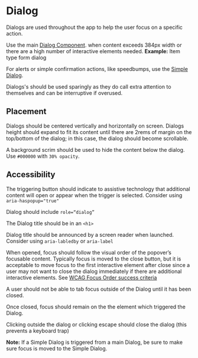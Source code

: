 
<Meta title="Component Library/Dialogs" />

# Dialog

Dialogs are used throughout the app to help the user focus on a specific action.

Use the main [Dialog Component](?path=/docs/component-library-dialogs-dialog--docs). when content
exceeds 384px width or there are a high number of interactive elements needed. **Example:** Item
type form dialog

For alerts or simple confirmation actions, like speedbumps, use the
[Simple Dialog](?path=/docs/component-library-dialogs-simple-dialog--docs).

Dialogs's should be used sparingly as they do call extra attention to themselves and can be
interruptive if overused.

## Placement

Dialogs should be centered vertically and horizontally on screen. Dialogs height should expand to
fit its content until there are 2rems of margin on the top/bottom of the dialog; in this case, the
dialog should become scrollable.

A background scrim should be used to hide the content below the dialog. Use `#000000` with
`30% opacity`.

<Story id="component-library-dialogs-service--default" />

## Accessibility

The triggering button should indicate to assistive technology that additional content will open or
appear when the trigger is selected. Consider using `aria-haspopup="true"`

Dialog should include `role=“dialog”`

The Dialog title should be in an `<h1>`

Dialog title should be announced by a screen reader when launched. Consider using `aria-labledby` or
`aria-label`

When opened, focus should follow the visual order of the popover’s focusable content. Typically
focus is moved to the close button, but it is acceptable to move focus to the first interactive
element after close since a user may not want to close the dialog immediately if there are
additional interactive elements. See
[WCAG Focus Order success criteria](https://www.w3.org/WAI/WCAG21/Understanding/focus-order.html)

A user should not be able to tab focus outside of the Dialog until it has been closed.

Once closed, focus should remain on the the element which triggered the Dialog.

Clicking outside the dialog or clicking escape should close the dialog (this prevents a keyboard
trap)

**Note:** If a Simple Dialog is triggered from a main Dialog, be sure to make sure focus is moved to
the Simple Dialog.
